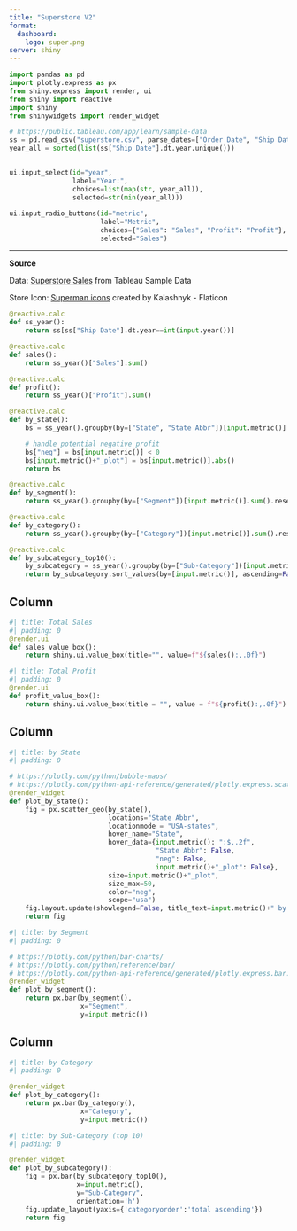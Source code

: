 ```yaml
---
title: "Superstore V2"
format:
  dashboard:
    logo: super.png
server: shiny
---
```


```python
import pandas as pd
import plotly.express as px
from shiny.express import render, ui
from shiny import reactive
import shiny
from shinywidgets import render_widget

# https://public.tableau.com/app/learn/sample-data
ss = pd.read_csv("superstore.csv", parse_dates=["Order Date", "Ship Date"])
year_all = sorted(list(ss["Ship Date"].dt.year.unique()))
```

## {.sidebar}
```python
ui.input_select(id="year", 
                label="Year:",
                choices=list(map(str, year_all)),
                selected=str(min(year_all)))

ui.input_radio_buttons(id="metric",
                       label="Metric",
                       choices={"Sales": "Sales", "Profit": "Profit"},
                       selected="Sales")
```

___

**Source**

Data: [Superstore Sales](https://public.tableau.com/app/learn/sample-data) from Tableau Sample Data

Store Icon: [Superman icons](https://www.flaticon.com/free-icons/superman) created by Kalashnyk - Flaticon

```python
@reactive.calc
def ss_year():
    return ss[ss["Ship Date"].dt.year==int(input.year())]

@reactive.calc
def sales():
    return ss_year()["Sales"].sum()

@reactive.calc
def profit():
    return ss_year()["Profit"].sum()

@reactive.calc
def by_state():
    bs = ss_year().groupby(by=["State", "State Abbr"])[input.metric()].sum().reset_index()

    # handle potential negative profit
    bs["neg"] = bs[input.metric()] < 0
    bs[input.metric()+"_plot"] = bs[input.metric()].abs()
    return bs

@reactive.calc
def by_segment():
    return ss_year().groupby(by=["Segment"])[input.metric()].sum().reset_index()

@reactive.calc
def by_category():
    return ss_year().groupby(by=["Category"])[input.metric()].sum().reset_index()

@reactive.calc
def by_subcategory_top10():
    by_subcategory = ss_year().groupby(by=["Sub-Category"])[input.metric()].sum().reset_index()
    return by_subcategory.sort_values(by=[input.metric()], ascending=False).head(10)
```

## Column {width=20%}
```python
#| title: Total Sales
#| padding: 0
@render.ui
def sales_value_box():
    return shiny.ui.value_box(title="", value=f"${sales():,.0f}")
```

```python
#| title: Total Profit
#| padding: 0
@render.ui
def profit_value_box():
    return shiny.ui.value_box(title = "", value = f"${profit():,.0f}")
```

## Column {width=40%}
```python
#| title: by State
#| padding: 0

# https://plotly.com/python/bubble-maps/
# https://plotly.com/python-api-reference/generated/plotly.express.scatter_geo
@render_widget
def plot_by_state():
    fig = px.scatter_geo(by_state(),
                         locations="State Abbr",
                         locationmode = "USA-states",
                         hover_name="State",
                         hover_data={input.metric(): ":$,.2f", 
                                     "State Abbr": False,
                                     "neg": False,
                                     input.metric()+"_plot": False},
                         size=input.metric()+"_plot",
                         size_max=50,
                         color="neg",
                         scope="usa")
    fig.layout.update(showlegend=False, title_text=input.metric()+" by State", title_x=0.5, title_y=0.05)
    return fig
```

```python
#| title: by Segment
#| padding: 0

# https://plotly.com/python/bar-charts/
# https://plotly.com/python/reference/bar/
# https://plotly.com/python-api-reference/generated/plotly.express.bar.html
@render_widget
def plot_by_segment():
    return px.bar(by_segment(),
                  x="Segment",
                  y=input.metric())
```

## Column {width=40%}
```python
#| title: by Category
#| padding: 0

@render_widget
def plot_by_category():
    return px.bar(by_category(),
                  x="Category",
                  y=input.metric())
```

```python
#| title: by Sub-Category (top 10)
#| padding: 0

@render_widget
def plot_by_subcategory():
    fig = px.bar(by_subcategory_top10(),
                 x=input.metric(),
                 y="Sub-Category",
                 orientation='h')
    fig.update_layout(yaxis={'categoryorder':'total ascending'})
    return fig
```
